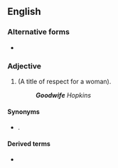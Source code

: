==English==

===Alternative forms===
* {{l|en|goodwife}}

===Adjective===
{{en-adj|-}}

# (A title of respect for a woman).
#: '''''Goodwife''' Hopkins''

====Synonyms====
* {{l|en|Mrs}}.

====Derived terms====
* {{l|en|goody}}